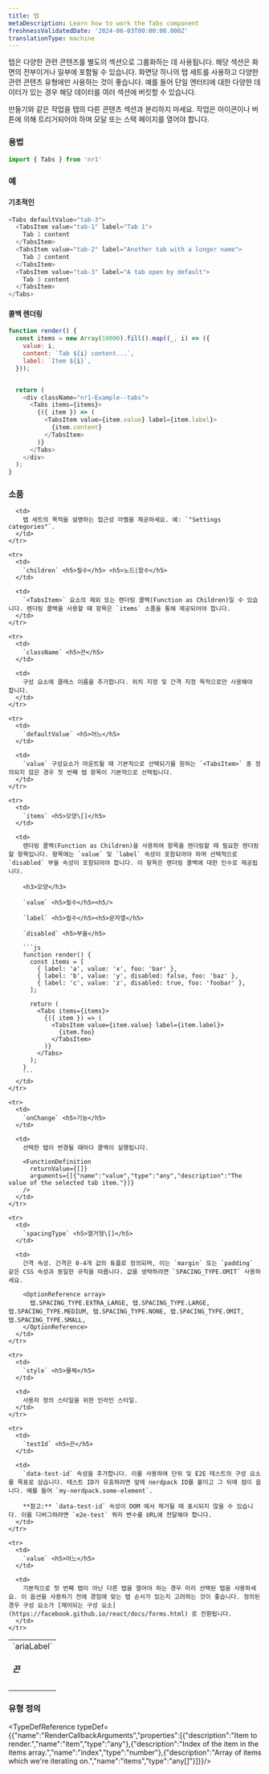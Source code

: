 ```yaml
---
title: 탭
metaDescription: Learn how to work the Tabs component
freshnessValidatedDate: '2024-06-03T00:00:00.000Z'
translationType: machine
---
```


탭은 다양한 관련 콘텐츠를 별도의 섹션으로 그룹화하는 데 사용됩니다. 해당 섹션은 화면의 전부이거나 일부에 포함될 수 있습니다. 화면당 하나의 탭 세트를 사용하고 다양한 관련 콘텐츠 유형에만 사용하는 것이 좋습니다. 예를 들어 단일 엔터티에 대한 다양한 데이터가 있는 경우 해당 데이터를 여러 섹션에 버킷할 수 있습니다.

만들기와 같은 작업을 탭의 다른 콘텐츠 섹션과 분리하지 마세요. 작업은 아이콘이나 버튼에 의해 트리거되어야 하며 모달 또는 스택 페이지를 열어야 합니다.

### 용법

```js
import { Tabs } from 'nr1'
```

### 예

#### 기초적인

```js
<Tabs defaultValue="tab-3">
  <TabsItem value="tab-1" label="Tab 1">
    Tab 1 content
  </TabsItem>
  <TabsItem value="tab-2" label="Another tab with a longer name">
    Tab 2 content
  </TabsItem>
  <TabsItem value="tab-3" label="A tab open by default">
    Tab 3 content
  </TabsItem>
</Tabs>
```

#### 콜백 렌더링

```js
function render() {
  const items = new Array(10000).fill().map((_, i) => ({
    value: i,
    content: `Tab ${i} content...`,
    label: `Item ${i}`,
  }));


  return (
    <div className="nr1-Example--tabs">
      <Tabs items={items}>
        {({ item }) => (
          <TabsItem value={item.value} label={item.label}>
            {item.content}
          </TabsItem>
        )}
      </Tabs>
    </div>
  );
}
```

### 소품

<table>
  <tbody>
    <tr>
      <td>
        `ariaLabel` <h5>끈</h5>
      </td>

      <td>
        탭 세트의 목적을 설명하는 접근성 라벨을 제공하세요. 예: `"Settings categories"`.
      </td>
    </tr>

    <tr>
      <td>
        `children` <h5>필수</h5> <h5>노드|함수</h5>
      </td>

      <td>
        `<TabsItem>` 요소의 제외 또는 렌더링 콜백(Function as Children)일 수 있습니다. 렌더링 콜백을 사용할 때 항목은 `items` 소품을 통해 제공되어야 합니다.
      </td>
    </tr>

    <tr>
      <td>
        `className` <h5>끈</h5>
      </td>

      <td>
        구성 요소에 클래스 이름을 추가합니다. 위치 지정 및 간격 지정 목적으로만 사용해야 합니다.
      </td>
    </tr>

    <tr>
      <td>
        `defaultValue` <h5>어느</h5>
      </td>

      <td>
        `value` 구성요소가 마운트될 때 기본적으로 선택되기를 원하는 `<TabsItem>` 중 정의되지 않은 경우 첫 번째 탭 항목이 기본적으로 선택됩니다.
      </td>
    </tr>

    <tr>
      <td>
        `items` <h5>모양\[]</h5>
      </td>

      <td>
        렌더링 콜백(Function as Children)을 사용하여 항목을 렌더링할 때 필요한 렌더링할 항목입니다. 항목에는 `value` 및 `label` 속성이 포함되어야 하며 선택적으로 `disabled` 부울 속성이 포함되어야 합니다. 이 항목은 렌더링 콜백에 대한 인수로 제공됩니다.

        <h3>모양</h3>

        `value` <h5>필수</h5><h5/>

        `label` <h5>필수</h5><h5>문자열</h5>

        `disabled` <h5>부울</h5>

        ```js
        function render() {
          const items = [
            { label: 'a', value: 'x', foo: 'bar' },
            { label: 'b', value: 'y', disabled: false, foo: 'baz' },
            { label: 'c', value: 'z', disabled: true, foo: 'foobar' },
          ];

          return (
            <Tabs items={items}>
              {({ item }) => (
                <TabsItem value={item.value} label={item.label}>
                  {item.foo}
                </TabsItem>
              )}
            </Tabs>
          );
        }
        ```
      </td>
    </tr>

    <tr>
      <td>
        `onChange` <h5>기능</h5>
      </td>

      <td>
        선택한 탭이 변경될 때마다 콜백이 실행됩니다.

        <FunctionDefinition
          returnValue={[]}
          arguments={[{"name":"value","type":"any","description":"The value of the selected tab item."}]}
        />
      </td>
    </tr>

    <tr>
      <td>
        `spacingType` <h5>열거형\[]</h5>
      </td>

      <td>
        간격 속성. 간격은 0-4개 값의 튜플로 정의되며, 이는 `margin` 또는 `padding` 같은 CSS 속성과 동일한 규칙을 따릅니다. 값을 생략하려면 `SPACING_TYPE.OMIT` 사용하세요.

        <OptionReference array>
          탭.SPACING_TYPE.EXTRA_LARGE, 탭.SPACING_TYPE.LARGE, 탭.SPACING_TYPE.MEDIUM, 탭.SPACING_TYPE.NONE, 탭.SPACING_TYPE.OMIT, 탭.SPACING_TYPE.SMALL,
        </OptionReference>
      </td>
    </tr>

    <tr>
      <td>
        `style` <h5>물체</h5>
      </td>

      <td>
        사용자 정의 스타일을 위한 인라인 스타일.
      </td>
    </tr>

    <tr>
      <td>
        `testId` <h5>끈</h5>
      </td>

      <td>
        `data-test-id` 속성을 추가합니다. 이를 사용하여 단위 및 E2E 테스트의 구성 요소를 목표로 삼습니다. 테스트 ID가 유효하려면 앞에 nerdpack ID를 붙이고 그 뒤에 점이 옵니다. 예를 들어 `my-nerdpack.some-element`.

        **참고:** `data-test-id` 속성이 DOM 에서 제거될 때 표시되지 않을 수 있습니다. 이를 디버그하려면 `e2e-test` 쿼리 변수를 URL에 전달해야 합니다.
      </td>
    </tr>

    <tr>
      <td>
        `value` <h5>어느</h5>
      </td>

      <td>
        기본적으로 첫 번째 탭이 아닌 다른 탭을 열어야 하는 경우 미리 선택된 탭을 사용하세요. 이 옵션을 사용하기 전에 경험에 맞는 탭 순서가 있는지 고려하는 것이 좋습니다. 정의된 경우 구성 요소가 [제어되는 구성 요소](https://facebook.github.io/react/docs/forms.html) 로 전환됩니다.
      </td>
    </tr>
  </tbody>
</table>

### 유형 정의

<TypeDefReference typeDef={{"name":"RenderCallbackArguments","properties":[{"description":"Item to render.","name":"item","type":"any"},{"description":"Index of the item in the items array.","name":"index","type":"number"},{"description":"Array of items which we're iterating on.","name":"items","type":"any[]"}]}}/>